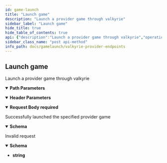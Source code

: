 ```yaml
---
id: game-launch
title: "Launch game"
description: "Launch a provider game through valkyrie"
sidebar_label: "Launch game"
hide_title: true
hide_table_of_contents: true
api: {"description":"Launch a provider game through valkyrie","operationId":"GameLaunch","parameters":[{"in":"path","name":"provider","required":true,"description":"Provider identification string","example":"redtiger","schema":{"type":"string"}},{"name":"X-Player-Token","description":"Player game session identifier","in":"header","required":true,"schema":{"name":"sessionToken","description":"Player game session identifier","type":"string","example":"7ca10daf12f2cac9fecf559b11f0f0c8bd21ae43","minLength":1,"maxLength":40}}],"requestBody":{"required":true,"content":{"application/json":{"schema":{"type":"object","required":["currency","providerGameId","playerId"],"properties":{"casino":{"type":"string","example":"YourCasino"},"country":{"type":"string","example":"SE"},"currency":{"type":"string","example":"SEK"},"providerGameId":{"type":"string","example":"BadLuck"},"language":{"type":"string","example":"sv"},"launchConfig":{"type":"object","example":"{\"providerSpecificConfiguration\": \"Value\", \"brandId\": 1}"},"playerId":{"type":"string","example":"Tyrone"},"sessionIp":{"type":"string","example":"0.0.0.0"}}}}}},"responses":{"200":{"description":"Successfully launched the specified provider game","content":{"application/json":{"schema":{"type":"object","properties":{"gameUrl":{"type":"string"}}}}}},"400":{"description":"Invalid request","content":{"application/json":{"schema":{"type":"string"},"example":"Bad game launch call"}}}},"method":"post","path":"/operator/{provider}/gamelaunch","servers":[{"url":"http://localhost:8084","description":"local development server"}],"jsonRequestBodyExample":{"casino":"YourCasino","country":"SE","currency":"SEK","providerGameId":"BadLuck","language":"sv","launchConfig":"{\"providerSpecificConfiguration\": \"Value\", \"brandId\": 1}","playerId":"Tyrone","sessionIp":"0.0.0.0"},"info":{"title":"Valkyrie provider endpoints","description":"Available endpoints in valkyrie to call a provider","version":"0.1.0"},"postman":{"name":"Launch game","description":{"content":"Launch a provider game through valkyrie","type":"text/plain"},"url":{"path":["operator",":provider","gamelaunch"],"host":["{{baseUrl}}"],"query":[],"variable":[{"disabled":false,"description":{"content":"(Required) Provider identification string","type":"text/plain"},"type":"any","value":"","key":"provider"}]},"header":[{"disabled":false,"description":{"content":"(Required) Player game session identifier","type":"text/plain"},"key":"X-Player-Token","value":""},{"key":"Content-Type","value":"application/json"},{"key":"Accept","value":"application/json"}],"method":"POST","body":{"mode":"raw","raw":"\"\"","options":{"raw":{"language":"json"}}}}}
sidebar_class_name: "post api-method"
info_path: docs/gamelaunch/valkyrie-provider-endpoints
---
```



## Launch game



Launch a provider game through valkyrie

<details style={{"marginBottom":"1rem"}} data-collapsed={false} open={true}><summary style={{}}><strong>Path Parameters</strong></summary><div><ul><ParamsItem className={"paramsItem"} param={{"in":"path","name":"provider","required":true,"description":"Provider identification string","example":"redtiger","schema":{"type":"string"}}}></ParamsItem></ul></div></details><details style={{"marginBottom":"1rem"}} data-collapsed={false} open={true}><summary style={{}}><strong>Header Parameters</strong></summary><div><ul><ParamsItem className={"paramsItem"} param={{"name":"X-Player-Token","description":"Player game session identifier","in":"header","required":true,"schema":{"name":"sessionToken","description":"Player game session identifier","type":"string","example":"7ca10daf12f2cac9fecf559b11f0f0c8bd21ae43","minLength":1,"maxLength":40}}}></ParamsItem></ul></div></details><MimeTabs><TabItem label={"application/json"} value={"application/json-schema"}><details style={{}} data-collapsed={false} open={true}><summary style={{"textAlign":"left"}}><strong>Request Body</strong><strong style={{"fontSize":"var(--ifm-code-font-size)","color":"var(--openapi-required)"}}> required</strong></summary><div style={{"textAlign":"left","marginLeft":"1rem"}}></div><ul style={{"marginLeft":"1rem"}}><SchemaItem collapsible={false} name={"casino"} required={false} schemaDescription={undefined} schemaName={"string"} qualifierMessage={undefined} defaultValue={undefined}></SchemaItem><SchemaItem collapsible={false} name={"country"} required={false} schemaDescription={undefined} schemaName={"string"} qualifierMessage={undefined} defaultValue={undefined}></SchemaItem><SchemaItem collapsible={false} name={"currency"} required={true} schemaDescription={undefined} schemaName={"string"} qualifierMessage={undefined} defaultValue={undefined}></SchemaItem><SchemaItem collapsible={false} name={"providerGameId"} required={true} schemaDescription={undefined} schemaName={"string"} qualifierMessage={undefined} defaultValue={undefined}></SchemaItem><SchemaItem collapsible={false} name={"language"} required={false} schemaDescription={undefined} schemaName={"string"} qualifierMessage={undefined} defaultValue={undefined}></SchemaItem><SchemaItem collapsible={false} name={"launchConfig"} required={false} schemaDescription={undefined} schemaName={"object"} qualifierMessage={undefined} defaultValue={undefined}></SchemaItem><SchemaItem collapsible={false} name={"playerId"} required={true} schemaDescription={undefined} schemaName={"string"} qualifierMessage={undefined} defaultValue={undefined}></SchemaItem><SchemaItem collapsible={false} name={"sessionIp"} required={false} schemaDescription={undefined} schemaName={"string"} qualifierMessage={undefined} defaultValue={undefined}></SchemaItem></ul></details></TabItem></MimeTabs><div><ApiTabs><TabItem label={"200"} value={"200"}><div>

Successfully launched the specified provider game

</div><div><MimeTabs schemaType={"response"}><TabItem label={"application/json"} value={"application/json"}><SchemaTabs><TabItem label={"Schema"} value={"Schema"}><details style={{}} data-collapsed={false} open={true}><summary style={{"textAlign":"left"}}><strong>Schema</strong></summary><div style={{"textAlign":"left","marginLeft":"1rem"}}></div><ul style={{"marginLeft":"1rem"}}><SchemaItem collapsible={false} name={"gameUrl"} required={false} schemaDescription={undefined} schemaName={"string"} qualifierMessage={undefined} defaultValue={undefined}></SchemaItem></ul></details></TabItem><TabItem label={"Example (from schema)"} value={"Example (from schema)"}><ResponseSamples responseExample={"{\n  \"gameUrl\": \"string\"\n}"} language={"json"}></ResponseSamples></TabItem></SchemaTabs></TabItem></MimeTabs></div></TabItem><TabItem label={"400"} value={"400"}><div>

Invalid request

</div><div><MimeTabs schemaType={"response"}><TabItem label={"application/json"} value={"application/json"}><SchemaTabs><TabItem label={"Schema"} value={"Schema"}><details style={{}} data-collapsed={false} open={true}><summary style={{"textAlign":"left"}}><strong>Schema</strong></summary><div style={{"textAlign":"left","marginLeft":"1rem"}}></div><ul style={{"marginLeft":"1rem"}}><li><div><strong>string</strong></div></li></ul></details></TabItem><TabItem label={"Example"} value={"Example"}><ResponseSamples responseExample={"Bad game launch call"} language={"json"}></ResponseSamples></TabItem></SchemaTabs></TabItem></MimeTabs></div></TabItem></ApiTabs></div>
      